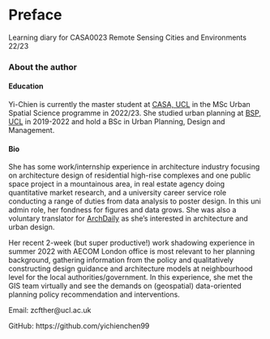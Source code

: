 # Preface {.unnumbered}

Learning diary for CASA0023 Remote Sensing Cities and Environments 22/23

### About the author

#### Education

Yi-Chien is currently the master student at [CASA, UCL](https://www.ucl.ac.uk/bartlett/casa/bartlett-centre-advanced-spatial-analysis) in the MSc Urban Spatial Science programme in 2022/23. She studied urban planning at [BSP, UCL](https://www.ucl.ac.uk/bartlett/planning/bartlett-school-planning) in 2019-2022 and hold a BSc in Urban Planning, Design and Management.

#### Bio

She has some work/internship experience in architecture industry focusing on architecture design of residential high-rise complexes and one public space project in a mountainous area, in real estate agency doing quantitative market research, and a university career service role conducting a range of duties from data analysis to poster design. In this uni admin role, her fondness for figures and data grows. She was also a voluntary translator for [ArchDaily](https://www.archdaily.com/) as she's interested in architecture and urban design.

Her recent 2-week (but super productive!) work shadowing experience in summer 2022 with AECOM London office is most relevant to her planning background, gathering information from the policy and qualitatively constructing design guidance and architecture models at neighbourhood level for the local authorities/government. In this experience, she met the GIS team virtually and see the demands on (geospatial) data-oriented planning policy recommendation and interventions.

Email: zcfther\@ucl.ac.uk

GitHub: https://github.com/yichienchen99
